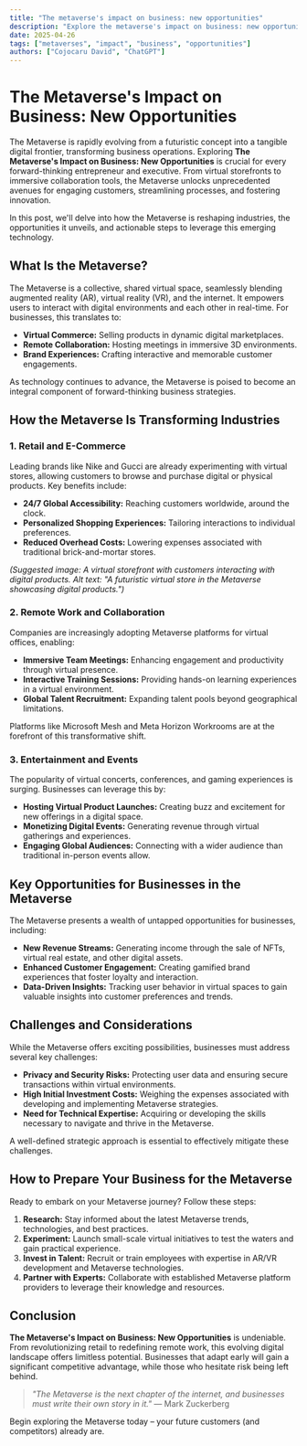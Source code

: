 ```yaml
---
title: "The metaverse's impact on business: new opportunities"
description: "Explore the metaverse's impact on business: new opportunities in this detailed guide, offering insights, strategies, and practical tips to enhance your understanding and application of the topic."
date: 2025-04-26
tags: ["metaverses", "impact", "business", "opportunities"]
authors: ["Cojocaru David", "ChatGPT"]
---
```


# The Metaverse's Impact on Business: New Opportunities

The Metaverse is rapidly evolving from a futuristic concept into a tangible digital frontier, transforming business operations. Exploring **The Metaverse's Impact on Business: New Opportunities** is crucial for every forward-thinking entrepreneur and executive. From virtual storefronts to immersive collaboration tools, the Metaverse unlocks unprecedented avenues for engaging customers, streamlining processes, and fostering innovation.

In this post, we'll delve into how the Metaverse is reshaping industries, the opportunities it unveils, and actionable steps to leverage this emerging technology.

## What Is the Metaverse?

The Metaverse is a collective, shared virtual space, seamlessly blending augmented reality (AR), virtual reality (VR), and the internet. It empowers users to interact with digital environments and each other in real-time. For businesses, this translates to:

*   **Virtual Commerce:** Selling products in dynamic digital marketplaces.
*   **Remote Collaboration:** Hosting meetings in immersive 3D environments.
*   **Brand Experiences:** Crafting interactive and memorable customer engagements.

As technology continues to advance, the Metaverse is poised to become an integral component of forward-thinking business strategies.

## How the Metaverse Is Transforming Industries

### 1. Retail and E-Commerce

Leading brands like Nike and Gucci are already experimenting with virtual stores, allowing customers to browse and purchase digital or physical products. Key benefits include:

*   **24/7 Global Accessibility:** Reaching customers worldwide, around the clock.
*   **Personalized Shopping Experiences:** Tailoring interactions to individual preferences.
*   **Reduced Overhead Costs:** Lowering expenses associated with traditional brick-and-mortar stores.

*(Suggested image: A virtual storefront with customers interacting with digital products. Alt text: "A futuristic virtual store in the Metaverse showcasing digital products.")*

### 2. Remote Work and Collaboration

Companies are increasingly adopting Metaverse platforms for virtual offices, enabling:

*   **Immersive Team Meetings:** Enhancing engagement and productivity through virtual presence.
*   **Interactive Training Sessions:** Providing hands-on learning experiences in a virtual environment.
*   **Global Talent Recruitment:** Expanding talent pools beyond geographical limitations.

Platforms like Microsoft Mesh and Meta Horizon Workrooms are at the forefront of this transformative shift.

### 3. Entertainment and Events

The popularity of virtual concerts, conferences, and gaming experiences is surging. Businesses can leverage this by:

*   **Hosting Virtual Product Launches:** Creating buzz and excitement for new offerings in a digital space.
*   **Monetizing Digital Events:** Generating revenue through virtual gatherings and experiences.
*   **Engaging Global Audiences:** Connecting with a wider audience than traditional in-person events allow.

## Key Opportunities for Businesses in the Metaverse

The Metaverse presents a wealth of untapped opportunities for businesses, including:

*   **New Revenue Streams:** Generating income through the sale of NFTs, virtual real estate, and other digital assets.
*   **Enhanced Customer Engagement:** Creating gamified brand experiences that foster loyalty and interaction.
*   **Data-Driven Insights:** Tracking user behavior in virtual spaces to gain valuable insights into customer preferences and trends.

## Challenges and Considerations

While the Metaverse offers exciting possibilities, businesses must address several key challenges:

*   **Privacy and Security Risks:** Protecting user data and ensuring secure transactions within virtual environments.
*   **High Initial Investment Costs:** Weighing the expenses associated with developing and implementing Metaverse strategies.
*   **Need for Technical Expertise:** Acquiring or developing the skills necessary to navigate and thrive in the Metaverse.

A well-defined strategic approach is essential to effectively mitigate these challenges.

## How to Prepare Your Business for the Metaverse

Ready to embark on your Metaverse journey? Follow these steps:

1.  **Research:** Stay informed about the latest Metaverse trends, technologies, and best practices.
2.  **Experiment:** Launch small-scale virtual initiatives to test the waters and gain practical experience.
3.  **Invest in Talent:** Recruit or train employees with expertise in AR/VR development and Metaverse technologies.
4.  **Partner with Experts:** Collaborate with established Metaverse platform providers to leverage their knowledge and resources.

## Conclusion

**The Metaverse's Impact on Business: New Opportunities** is undeniable. From revolutionizing retail to redefining remote work, this evolving digital landscape offers limitless potential. Businesses that adapt early will gain a significant competitive advantage, while those who hesitate risk being left behind.

> *"The Metaverse is the next chapter of the internet, and businesses must write their own story in it."* — Mark Zuckerberg

Begin exploring the Metaverse today – your future customers (and competitors) already are.
